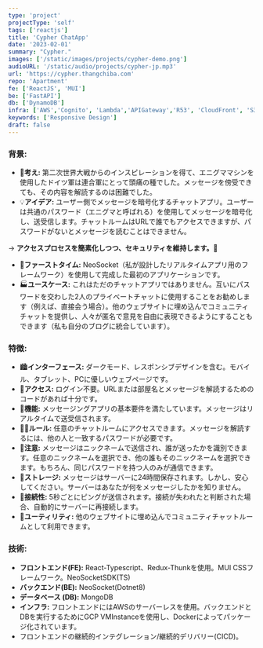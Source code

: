 ```yaml
---
type: 'project'
projectType: 'self'
tags: ['reactjs']
title: 'Cypher ChatApp'
date: '2023-02-01'
summary: "Cypher."
images: ['/static/images/projects/cypher-demo.png']
audioURL: '/static/audio/projects/cypher-jp.mp3'
url: 'https://cypher.thangchiba.com'
repo: 'Apartment'
fe: ['ReactJS', 'MUI']
be: ['FastAPI']
db: ['DynamoDB']
infra: ['AWS','Cognito', 'Lambda','APIGateway','R53', 'CloudFront', 'S3']
keywords: ['Responsive Design']
draft: false
---
```



### 背景:

- 🧠**考え:** 第二次世界大戦からのインスピレーションを得て、エニグママシンを使用したドイツ軍は連合軍にとって頭痛の種でした。メッセージを傍受できても、その内容を解読するのは困難でした。
- 💡**アイデア:** ユーザー側でメッセージを暗号化するチャットアプリ。ユーザーは共通のパスワード（エニグマと呼ばれる）を使用してメッセージを暗号化し、送受信します。チャットルームはURLで誰でもアクセスできますが、パスワードがないとメッセージを読むことはできません。

→ **アクセスプロセスを簡素化しつつ、セキュリティを維持します。🔐**

- 🥇**ファーストタイム:** NeoSocket（私が設計したリアルタイムアプリ用のフレームワーク）を使用して完成した最初のアプリケーションです。
- 🏭**ユースケース:** これはただのチャットアプリではありません。互いにパスワードを交わした2人のプライベートチャットに使用することをお勧めします（例えば、直接会う場合）。他のウェブサイトに埋め込んでコミュニティチャットを提供し、人々が匿名で意見を自由に表現できるようにすることもできます（私も自分のブログに統合しています）。

### 特徴:

- 🏙️**インターフェース:** ダークモード、レスポンシブデザインを含む。モバイル、タブレット、PCに優しいウェブページです。
- 📱**アクセス:** ログイン不要。URLまたは部屋名とメッセージを解読するためのコードがあれば十分です。
- 🚂**機能:** メッセージングアプリの基本要件を満たしています。メッセージはリアルタイムで送受信されます。
- 🤝🏻**ルール:** 任意のチャットルームにアクセスできます。メッセージを解読するには、他の人と一致するパスワードが必要です。
- 🔔**注意:** メッセージはニックネームで送信され、誰が送ったかを識別できます。任意のニックネームを選択でき、他の誰もそのニックネームを選択できます。もちろん、同じパスワードを持つ人のみが通信できます。
- 💾**ストレージ:** メッセージはサーバーに24時間保存されます。しかし、安心してください。サーバーはあなたが何をメッセージしたかを知りません。
- 📶**接続性:** 5秒ごとにピングが送信されます。接続が失われたと判断された場合、自動的にサーバーに再接続します。
- 🎡**ユーティリティ:** 他のウェブサイトに埋め込んでコミュニティチャットルームとして利用できます。

### 技術:

- **フロントエンド(FE):** React-Typescript、Redux-Thunkを使用。MUI CSSフレームワーク。NeoSocketSDK(TS)
- **バックエンド(BE):** NeoSocket(Dotnet8)
- **データベース (DB):** MongoDB
- **インフラ:** フロントエンドにはAWSのサーバーレスを使用。バックエンドとDBを実行するためにGCP VMInstanceを使用し、Dockerによってパッケージ化されています。
- フロントエンドの継続的インテグレーション/継続的デリバリー(CICD)。